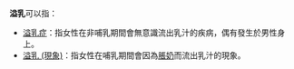 '''溢乳'''可以指：

*[[溢乳症|溢乳症]]：指女性在非哺乳期間會無意識流出乳汁的疾病，偶有發生於男性身上。
*[[溢乳_(現象)|溢乳 (現象)]]：指女性在哺乳期間會因為[[脹奶|脹奶]]而流出乳汁的現象。

{{disambig|Y|Cat=二字消歧义}}